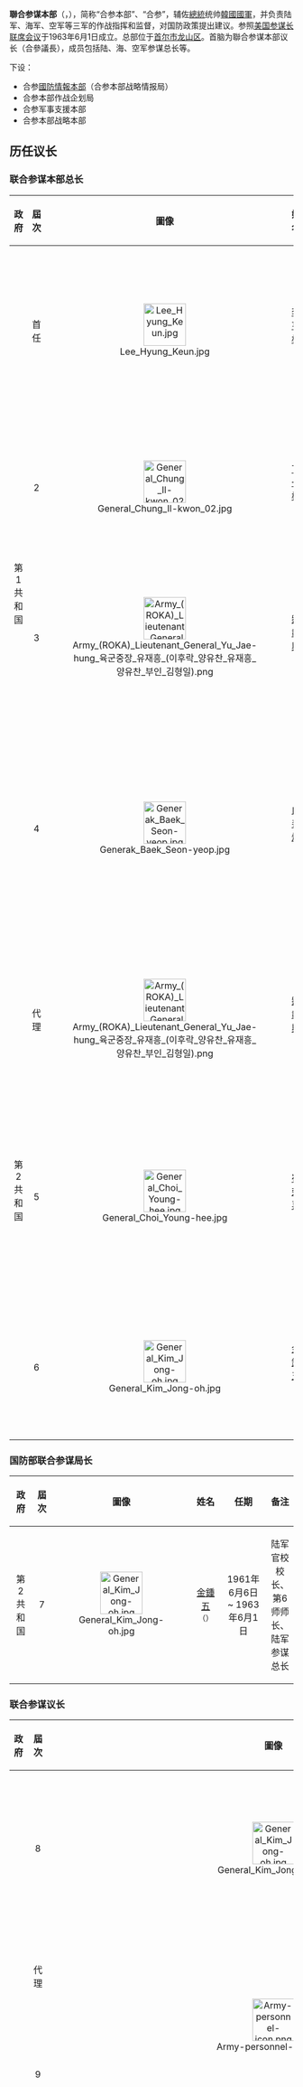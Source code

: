 {{infobox military unit
|unit_name       = 聯合参谋本部<br>합동참모본부
|image           = [[File:Republic_of_Korea_Joint_Chiefs_of_Staff_insignia.png|150px]]
|caption         = 徽章
|dates           = 1963年6月 - 至今
|country         = {{ROK}}
|garrison        =
|garrison_label  =
|motto           =
|commander1      = {{Link-ko|元仁哲|원인철}}空軍上將
|commander1_label= 聯合参谋本部议长
|commander2      = {{Link-ko|南泳臣|남영신 (군인)}}陆军上將
|commander2_label= 陆军参谋总长
|commander3      = {{tsl|en|Boo Suk-jong|夫石鍾}}海军上將
|commander3_label= 海军参谋总长
|commander4      = 
|commander4_label= 空军参谋总长
|notable_commanders=
<!-- Insignia -->
|identification_symbol=
|identification_symbol_label=
}}

'''聯合参谋本部'''（{{Kor|합동참모본부|合同參謀本部|名=南}}，{{lang-en|Joint Chiefs of Staff of the Republic of Korea，ROK JCS}}），简称“合参本部”、“合参”，辅佐[[韩国总统|總統]]统帅[[韓國國軍|韓國國軍]]，并负责陆军、海军、空军等三军的作战指挥和监督，对国防政策提出建议。参照[[美国参谋长联席会议|美国参谋长联席会议]]于1963年6月1日成立。总部位于[[首尔市|首尔市]][[龍山區_(首爾特別市)|龙山区]]。首脑为聯合参谋本部议长（合參議長），成员包括陆、海、空军参谋总长等。

下设：
*合参[[國防情報本部|國防情報本部]]（合参本部战略情报局）
*合参本部作战企划局
*合参军事支援本部
*合参本部战略本部

==历任议长==
=== 联合参谋本部总长 ===
{| class="wikitable" style="font-size:10pt"
|-
! width="080" align="center" | 政府
! width="040" align="center" | 屆次
! width="040" align="center" | 圖像
! width="100" align="center" | 姓名
! width="240" align="center" | 任期
! align="center" | 备注

|-
| rowspan=4 align="center" | 第1共和国
| align="center" | 首任
| align="center" | [[File:Lee_Hyung_Keun.jpg|75px]]
| align="center" | [[李亨根|李亨根]]<br><small>（{{lang|ko|이형근}}）</small>
| align="center" | 1954年5月5日 ~ 1956年6月27日
| align="center" | [[韓國陸軍官校|陆军官校]]校长、{{Link-en|韓國第2步兵師|2nd Infantry Division (South Korea)|第2師}}、{{Link-en|韓國第8機械化步兵師|8th Infantry Division (South Korea)|第8師}}师长、{{Link-en|韓國第3軍|III Corps (South Korea)|第3軍}}军长、陆军参谋总长
|-
| align="center" | 2
| align="center" | [[File:General_Chung_Il-kwon_02.jpg|75px]]
| align="center" | [[丁一權|丁一權]]<br><small>（{{lang|ko|정일권}}）</small>
| align="center" | 1956年6月27日 ~ 1957年5月18日
| align="center" | 陆军参谋总长、[[外交部|外务部]]部長、国会议长
|-
| align="center" | 3
| align="center" | [[File:Army_(ROKA)_Lieutenant_General_Yu_Jae-hung_육군중장_유재흥_(이후락_양유찬_유재흥_양유찬_부인_김형일).png|75px]]
| align="center" | [[劉載興|劉載興]]<br><small>（{{lang|ko|유재흥}}）</small>
| align="center" | 1957年5月18日 ~ 1959年2月26日
| align="center" | 陆军参谋次长、[[韓國國防部|国防部]]部長、驻瑞典大使
|-
| align="center" | 4
| align="center" | [[File:Generak_Baek_Seon-yeop.jpg|75px]]
| align="center" | [[白善燁|白善燁]]<br><small>（{{lang|ko|백선엽}}）</small>
| align="center" | 1959年2月26日 ~ 1960年5月31日
| align="center" | [[韓國第1步兵師|第1师]]师长、[[韓國第一野戰軍|第一野战军]]司令、陆军本部情报局长、陆军参谋总长
|-
| rowspan=5 align="center" | 第2共和国
| align="center" | 代理
| align="center" | [[File:Army_(ROKA)_Lieutenant_General_Yu_Jae-hung_육군중장_유재흥_(이후락_양유찬_유재흥_양유찬_부인_김형일).png|75px]]
| align="center" | [[劉載興|劉載興]]<br><small>（{{lang|ko|유재흥}}）</small>
| align="center" | 1960年5月31日 ~ 1960年8月29日
| align="center" | 陆军参谋次长、国防部部長、驻瑞典大使
|-
| align="center" | 5
| align="center" | [[File:General_Choi_Young-hee.jpg|75px]]
| align="center" | [[崔荣喜|崔荣喜]]<br><small>（{{lang|ko|최영희}}）</small>
| align="center" | 1960年8月29日 ~ 1960年10月8日
| align="center" | {{Link-ko|大韓民國第5軍|대한민국 5군단|第5軍}}军长、{{Link-ko|大韓民國第二作戰司令部|대한민국 2작전사령부|第二野戰軍}}司令官、陆军参谋总长、国会国防委员会委员长
|-
| align="center" | 6
| align="center" | [[File:General_Kim_Jong-oh.jpg|75px]]
| align="center" | [[金鍾五|金鍾五]]<br><small>（{{lang|ko|김종오}}）</small>
| align="center" | 1960年10月8日 ~ 1961年6月6日
| align="center" | 陆军官校校长、{{Link-en|大韓民國第6步兵師|6th Infantry Division (South Korea)|第6師}}师长、陆军参谋总长
|}
=== 国防部联合参谋局长 ===
{| class="wikitable" style="font-size:10pt"
|-
! width="080" align="center" | 政府
! width="040" align="center" | 屆次
! width="040" align="center" | 圖像
! width="100" align="center" | 姓名
! width="240" align="center" | 任期
! align="center" | 备注

|-
| align="center" | 第2共和国
| align="center" | 7
| align="center" | [[File:General_Kim_Jong-oh.jpg|75px]]
| align="center" | [[金鍾五|金鍾五]]<br><small>（{{lang|ko|김종오}}）</small>
| align="center" | 1961年6月6日 ~ 1963年6月1日
| align="center" | 陆军官校校长、第6师师长、陆军参谋总长
|}

=== 联合参谋议长 ===
{| class="wikitable" style="font-size:10pt"
|-
! width="080" align="center" | 政府
! width="040" align="center" | 屆次
! width="040" align="center" | 圖像
! width="100" align="center" | 姓名
! width="240" align="center" | 任期
! align="center" | 其他職務

|-
| rowspan=7 align="center" | 第3共和国
| align="center" | 8
| align="center" | [[File:General_Kim_Jong-oh.jpg|75px]]
| align="center" | [[金鍾五|金鍾五]]<br><small>（{{lang|ko|김종오}}）</small>
| align="center" | 1963年6月1日 ~ 1965年4月10日
| align="center" | 陆军官校校长、第6师师长、陆军参谋总长
|-
| align="center" | 代理
| rowspan=2 align="center" | [[File:Army-personnel-icon.png|75px]]
| rowspan=2 align="center" | [[張昌國|張昌國]]<br><small>（{{lang|ko|장창국}}）</small>
| align="center" | 1965年4月10日 ~ 1966年1月4日
| rowspan=2 align="center" | 陆军参谋次长、第9届国会议员、驻巴西大使
|-
| align="center" | 9
| align="center" | 1966年1月4日 ~ 1967年4月10日
|-
| align="center" | 10
| align="center" | [[File:Army-personnel-icon.png|75px]]
| align="center" | [[任忠植|任忠植]]<br><small>（{{lang|ko|임충식}}）</small>
| align="center" | 1967年4月10日 ~ 1968年8月5日
| align="center" | {{Link-en|大韓民國第7步兵師|7th Infantry Division (South Korea)|第7師}}和第2师师长、第5军军长、陆军参谋次长、国防部部長、第8、9届国会议员
|-
| align="center" | 11
| align="center" | [[File:Army-personnel-icon.png|75px]]
 | align="center" | [[文亨泰|文亨泰]]<br><small>（{{lang|ko|문형태}}）</small>
| align="center" | 1968年8月7日 ~ 1970年8月6日
| align="center" | 陆军参谋次长、信息通讯部部長、第8、9、10届国会议员、国会国防委员会委员长
|-
| align="center" | 12
| align="center" | [[File:Army-personnel-icon.png|75px]]
| align="center" | [[沈興善|沈興善]]<br><small>（{{lang|ko|심흥선}}）</small>
| align="center" | 1970年8月6日 ~ 1972年6月2日
| align="center" | 陆军官校校长、{{Link-en|大韓民國第1軍|I Corps (South Korea)|第1軍}}、3军军长、陆军参谋次长、公报部部长、总务处部長、驻西班牙大使
|-
| rowspan=2 align="center" | 13
| rowspan=2 align="center" | [[File:Army-personnel-icon.png|75px]]
| rowspan=2 align="center" | [[韓信_(韩国)|韓信]]<br><small>（{{lang|ko|한신}}）</small>
| rowspan=2 align="center" | 1972年6月2日 ~ 1975年2月28日
| rowspan=2 align="center" | {{Link-ko|大韓民國首都軍|대한민국 수도군단|首都軍}}军长、内务部部長.第二野戰军副司令官、{{Link-ko|大韓民國第6軍|대한민국 6군단|第6軍}}军长陆军参谋次长、第二及第一野戰軍司令官
|-
| rowspan=4 align="center" | 第4共和国
|-
| align="center" | 14
| align="center" | [[File:Army-personnel-icon.png|75px]]
| align="center" | [[卢载铉|盧載鉉]]<br><small>（{{lang|ko|노재현}}）</small>
| align="center" | 1975年2月28日 ~ 1977年12月29日
| align="center" | 第2师师长、[[韓國第2軍|第2军]]军长、陆军参谋总长、国防部部長
|-
| align="center" | 15
| align="center" | [[File:Army-personnel-icon.png|75px]]
| align="center" | {{Link-ko|金鍾煥|김종환 (1923년)}}<br><small>（{{lang|ko|김종환}}）</small>
| align="center" | 1977年12月29日 ~ 1979年12月15日 
| align="center" | 陆军本部情报参谋部部长、联合参谋本部战略情报局长、[[韓國第三野戰軍|第三野战军]]司令、内务部部長、{{Link-ko|大韓民國在鄉軍人會|대한민국 재향군인회|在鄉軍人會}}会长
|-
| align="center" | 16
| align="center" | [[File:Army-personnel-icon.png|75px]]
| align="center" | {{Link-ko|柳炳賢|류병현}}<br><small>（{{lang|ko|류병현}}）</small>
| align="center" | 1979年12月18日 ~ 1981年5月15日
| align="center" | 陆军总部作战参谋部长、合参本部作战企划局长、第5军军长、韓美聯合司令部副司令、[[韓國駐美大使館|驻美大使]]
|-
| rowspan=6 align="center" | 第5共和国
| align="center" | 17
| align="center" | [[File:Yoon_Sung_Min_1982.png|75px]]
| align="center" | {{Link-ko|尹誠敏|윤성민}}<br><small>（{{lang|ko|윤성민}}）</small>
| align="center" | 1981年5月15日 ~ 1982年5月21日
| align="center" | 陆军参谋次长、国防部部長
|-
| align="center" | 18
| align="center" | [[File:Army_(ROKA)_General_Kim_Yoon-ho_육군대장_김윤호_(DA-SC-84-02429).jpeg|75px]]
| align="center" | [[金潤鎬|金潤鎬]]<br><small>（{{lang|ko|김윤호}}）</small>
| align="center" | 1982年5月24日 ~ 1983年6月3日
| align="center" | 第1军军长、第一野战军司令
|-
| align="center" | 19
| align="center" | [[File:Army-personnel-icon.png|75px]]
| align="center" | {{Link-ko|李基百|이기백 (1931년)}}<br><small>（{{lang|ko|이기백}}）</small>
| align="center" | 1983年6月3日 ~ 1985年6月3日
| align="center" | 第二作战司令官、陆军参谋次长、国防部部長
|-
| align="center" | 20
| align="center" | [[File:Army-personnel-icon.png|75px]]
| align="center" | [[鄭振權|鄭振權]]<br><small>（{{lang|ko|정진권}}）</small>
| align="center" | 1985年6月3日 ~ 1986年7月9日
| align="center" | 第一野战军司令官
|-
| align="center" | 21
| align="center" | [[File:Army-personnel-icon.png|75px]]
| align="center" | [[吳滋福|吳滋福]]<br><small>（{{lang|ko|오자복}}）</small>
| align="center" | 1986年7月9日 ~ 1987年12月30日
| align="center" | 第二作战司令官、陆军参谋次长、国防部部長
|-
| rowspan=2 align="center" | 22
| rowspan=2 align="center" | [[File:Army-personnel-icon.png|75px]]
| rowspan=2 align="center" | {{Link-ko|崔世昌|최세창}}<br><small>（{{lang|ko|최세창}}）</small>
| rowspan=2 align="center" | 1987年12月30日 ~ 1989年4月14日
| rowspan=2 align="center" | [[韓國第三野戰軍|第三野战军]]司令官、陆军参谋次长、国防部部長
|-
| rowspan=3 align="center" | 第6共和國<br>卢泰愚政府
|-
| align="center" | 23
| align="center" | [[File:Army_(ROKA)_General_Chung_Ho-keun_육군대장_정호근_(Roh_Tae-woo_-_cropped,_1989-Mar-13_05).jpg|75px]] 
| align="center" | [[鄭鎬根|鄭鎬根]]<br><small>（{{lang|ko|정호근}}）</small>
| align="center" | 1989年4月14日 ~ 1991年12月7日
| align="center" | 第1野战军司令官
|-
| align="center" | 24
| align="center" | [[File:Army-personnel-icon.png|75px]] 
| align="center" | [[李弼燮|李弼燮]]<br><small>（{{lang|ko|이필섭}}）</small>
| align="center" | 1991年12月7日 ~ 1993年5月29日
| align="center" | 陆军官校校长、第二作战司令官
|-
| rowspan=3 align="center" | 金泳三政府
| align="center" | 25
| align="center" | [[File:Air-force-personnel-icon.png|75px]] 
| align="center" | [[李養鎬|李養鎬]]<br><small>（{{lang|ko|이양호}}）</small>
| align="center" | 1993年5月29日 ~ 1994年12月24日
| align="center" | 空军作战司令官、联合参谋本部情报本部长、空军参谋总长、国防部部長
|-
| align="center" | 26
| align="center" | [[File:Army-personnel-icon.png|75px]] 
| align="center" | [[金東鎮|金東鎮]]<br><small>（{{lang|ko|김동진}}）</small>
| align="center" | 1994年12月28日 ~ 1996年10月
| align="center" | 第1师师长、第5军军长、[[韩美联合司令部|韩美联合司令部]]副司令官、国防部部長
|-
| align="center" | 27
| align="center" | [[File:Army-personnel-icon.png|75px]]
| align="center" | [[尹龍男|尹龍男]]<br><small>（{{lang|ko|윤용남}}）</small>
| align="center" | 1996年10月18日 ~ 1998年3月26日
| align="center" | 联合参谋本部战略本部长、第3野战军司令、陆军参谋总长
|-
| rowspan=3 align="center" | 金大中政府
| align="center" | 28
| align="center" | [[File:Army-personnel-icon.png|75px]]
| align="center" | [[金辰浩|金辰浩]]<br><small>（{{lang|ko|김진호}}）</small>
| align="center" | 1998年3月26日 ~ 1999年10月26日
| align="center" | 陆军本部情报参谋部部长、第11军军长、第二作战司令官
|-
| align="center" | 29
| align="center" | [[File:Army_(ROKA)_General_Cho_Yung-kil_육군대장_조영길_(DF-SD-01-07141).jpeg|75px]]
| align="center" | [[曹永吉|曹永吉]]<br><small>（{{lang|ko|조영길}}）</small>
| align="center" | 1999年10月26日 ~ 2001年10月8日
| align="center" | 联合参谋本部战略企划部长、{{Link-ko|韓國第31鄉土步兵師|대한민국 31향토보병사단|第31師}}师长、第2军军长、第二作战司令官、国防部部長
|-
| align="center" | 30
| align="center" | [[File:Army_(ROKA)_General_Lee_Nam-shin_육군대장_이남신_(Defense.gov_News_Photo_021205-D-9880W-059).jpg|75px]]
| align="center" | [[李南信|李南信]]<br><small>（{{lang|ko|이남신}}）</small>
| align="center" | 2001年10月8日 ~ 2003年4月7日
| align="center" | 第7师师长、第8军军长、第三野战军司令官、國軍機務司令官
|-
| rowspan=3 align="center" | 卢武铉政府
| align="center" | 31
| align="center" | [[File:Army-personnel-icon.png|75px]]
| align="center" | [[金鍾煥_(1946年)|金鍾煥]]<br><small>（{{lang|ko|김종환}}）</small>
| align="center" | 2003年4月7日 ~ 2005年4月7日
| align="center" | 第7师师长、第5军军长、第一野战军司令官
|-
| align="center" | 32
| align="center" | [[File:Army_(ROKA)_General_Lee_Sang-hee_육군대장_이상희_(Defense_Dept._photo_-_Chairman_Visits_U.S._Forces_Korea).jpg|75px]]
| align="center" | [[李相熹|李相熹]]<br><small>（{{lang|ko|이상희}}）</small>
| align="center" | 2005年4月7日 ~ 2006年11月17日
| align="center" | 联合参谋本部战略企划本部长、作战本部长、第5军军长、第三野战军司令官、国防部部長
|-
| align="center" | 33
| align="center" | [[File:Army_(ROKA)_General_Kim_Kwan-jin_육군대장_김관진_(US_Navy_071106-N-0696M-237).jpg|75px]]
| align="center" | [[金宽镇|金宽镇]]<br><small>（{{lang|ko|김관진}}）</small>
| align="center" | 2006年11月17日 ~ 2008年3月25日
| align="center" | 联合参谋本部作战本部长、第2军军长、第三野战军司令、国防部部長、国家安保室室长
|-
| rowspan=4 align="center" | 李明博政府
| align="center" | 34
| align="center" |  [[File:GEN_Kim_Tae-Young.jpg|75px]]
| align="center" | [[金泰荣|金泰荣]]<br><small>（{{lang|ko|김태영}}）</small>
| align="center" | 2008年3月28日 ~ 2009年9月23日
| align="center" | 联合参谋本部作战本部长、国防部政策企划局长、{{Link-ja|韓國首都防衛司令部|首都防衛司令部|首都防卫司令官}}、第一野战军司令官、国防部部長
|-
| align="center" | 35
| align="center" | [[File:Army_(ROKA)_General_Lee_Sang-eui_(이상의_합참의장_이취임식_(7438790542)).jpg|75px]]
| align="center" | [[李相宜|李相宜]]<br><small>（{{lang|ko|이상의}}）</small>
| align="center" | 2009年9月30日 ~ 2010年6月30日
| align="center" | {{Link-ko|韓國第39鄉土步兵師|대한민국 39향토보병사단|第39師}}师长、第8军军长、第三野战军司令官
|-
| align="center" | 36
| align="center" | [[File:Army_(ROKA)_General_Han_Min-goo_육군대장_한민구_(육군참모총장_이취임식_(7438791748)).jpg|75px]]
| align="center" | [[韓民求|韓民求]]<br><small>（{{lang|ko|한민구}}）</small>
| align="center" | 2010年7月5日 ~ 2011年10月26日
| align="center" | 国防部政策企划官、首都防卫司令官、陆军参谋次长、陆军参谋总长、国防部部長
|-
| rowspan=2 align="center" | 37
| rowspan=2 align="center" |[[File:Army_(ROKA)_General_Jeong_Seung-jo_육군대장_정승조_(Defense.gov_photo_essay_111027-D-0193C-013).jpg|75px]]
| rowspan=2 align="center" | [[鄭承兆|鄭承兆]]<br><small>（{{lang|ko|정승조}}）</small>
| rowspan=2 align="center" | 2011年10月26日 ~ 2013年10月16日
| rowspan=2 align="center" | 陆军官校校长、第1师师长、第2军军长、第一野战军司令官、韩美联合司令部副司令官
|-
| rowspan=3 align="center" | 朴槿惠政府
|-
| align="center" | 38
| align="center" |[[File:Republic_of_Korea_Navy_Adm._Choi_Yoon_Hee.jpg|75px]]
| align="center" | [[崔润喜|崔润喜]]<br><small>（{{lang|ko|최윤희}}）</small>
| align="center" | 2013年10月16日 ~ 2015年10月7日
| align="center" | 海軍官校校长、海军本部人事参谋部部长、海军参谋次长、海军参谋总长
|-
| rowspan=2 align="center" | 39
| rowspan=2 align="center" |[[File:Gen._Lee_Soon-Jin_151102-D-PB383-0084.jpg|75px]]
| rowspan=2 align="center" | [[李淳鎮|李淳鎮]]<br><small>（{{lang|ko|이순진}}）</small>
| rowspan=2 align="center" | 2015年10月7日 ~ 2017年8月20日
| rowspan=2 align="center" | 第二作戰司令官、航空作戰司令官、首都軍軍長、第2師師長
|-
| rowspan=4 align="center" | 文在寅政府
|-
| align="center" | 40
| align="center" | [[File:Air_Force_(ROKAF)_General_Jeong_Kyeong-doo_공군대장_정경두_(UNC-CFC-USFK_photo_170625-A-HU462-383).jpg|75px]]
| align="center" | [[鄭景斗|鄭景斗]]<br><small>（{{lang|ko|정경두}}）</small>
| align="center" | 2017年8月20日 ~ 2018年9月21日
| align="center" | 空軍南部戰鬥司令、空軍參謀次長、聯合參謀本部戰略企劃本部長、空軍參謀總長、國防部部長
|-
| align="center" | 41
| align="center" | [[File:Army_(ROKA)_General_Park_Han-ki_육군대장_박한기_(US_Navy_photo_191001-D-PB383-001_CJCS_Hosts_ROK,_Japanese_Counterparts_for_Multilateral_Discussions).jpg|75px]]
| align="center" | {{Link-ko|朴漢基|박한기 (1960년)}}<br><small>（{{lang|ko|박한기}}）</small>
| align="center" | 2018年10月11日 ~2020年9月23日 
| align="center" | 第二作戰司令官、第8軍軍長、第二作戰司令部參謀長、第53師師長
|-
| align="center" | 42
| align="center" | [[File:Air_Force_(ROKAF)_General_Won_In-choul_공군대장_원인철_(US_Air_Force_photo_191016-F-HB600-1082_Pacific_Air_Forces_Commander_reaffirms_ironclad_alliance_at_exhibition_in_Seoul).jpg|75px]]
| align="center" |{{Link-ko|元仁哲|박한기}}
| align="center" | 2020 年 9 月 23 日~
| align="center" |空軍參謀總長、第19戰鬥機聯隊指揮官、空軍作戰司令部副司令
|}

==参见==
*[[韓國國軍|韓國國軍]]

* 参考资料
** 第25届联合参谋议长，空军出身。 
** 第38届联合参谋议长，海军出身。

[[Category:韓國跨軍種部隊與單位|Category:韓國跨軍種部隊與單位]]
[[Category:总参谋部|韓]]
[[Category:韓國國防部|Category:韓國國防部]]